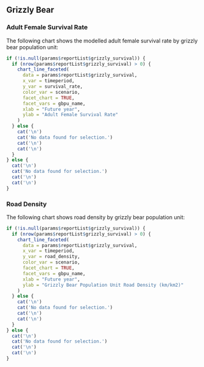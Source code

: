 ## Grizzly Bear

### Adult Female Survival Rate

The following chart shows the modelled adult female survival rate by grizzly bear population unit:

```r
if (!is.null(params$reportList$grizzly_survival)) {
  if (nrow(params$reportList$grizzly_survival) > 0) {
    chart_line_faceted(
      data = params$reportList$grizzly_survival,
      x_var = timeperiod,
      y_var = survival_rate,
      color_var = scenario,
      facet_chart = TRUE,
      facet_vars = gbpu_name,
      xlab = "Future year",
      ylab = "Adult Female Survival Rate"
    )
  } else {
    cat('\n')
    cat('No data found for selection.')
    cat('\n')
    cat('\n')
  }
} else {
  cat('\n')
  cat('No data found for selection.')
  cat('\n')
  cat('\n')
}

```

### Road Density

The following chart shows road density by grizzly bear population unit:

```r
if (!is.null(params$reportList$grizzly_survival)) {
  if (nrow(params$reportList$grizzly_survival) > 0) {
    chart_line_faceted(
      data = params$reportList$grizzly_survival,
      x_var = timeperiod,
      y_var = road_density,
      color_var = scenario,
      facet_chart = TRUE,
      facet_vars = gbpu_name,
      xlab = "Future year",
      ylab = "Grizzly Bear Population Unit Road Density (km/km2)"
    )
  } else {
    cat('\n')
    cat('No data found for selection.')
    cat('\n')
    cat('\n')
  }
} else {
  cat('\n')
  cat('No data found for selection.')
  cat('\n')
  cat('\n')
}

```

